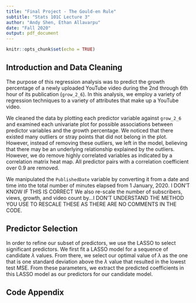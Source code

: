 ```yaml
---
title: "Final Project - The Gould-en Rule"
subtitle: "Stats 101C Lecture 3"
author: "Andy Shen, Ethan Allavarpu"
date: "Fall 2020"
output: pdf_document
---
```


```r
knitr::opts_chunk$set(echo = TRUE)
```

## Introduction and Data Cleaning

The purpose of this regression analysis was to predict the growth percentage of a newly uploaded YouTube video during the 2nd through 6th hour of its publication (`grow_2_6`). In this analysis, we employ a variety of regression techniques to a variety of attributes that make up a YouTube video. 

We cleaned the data by plotting each predictor variable against `grow_2_6` and examined each univariate plot for possible associations between predictor variables and the growth percentage. We noticed that there existed many outliers or stray points that did not belong in the plot. However, instead of removing these outliers, we left in the model, believing that there may be an underlying relationship explained by the outliers. However, we do remove highly correlated variables as indicated by a correlation matrix heat map. All predictor pairs with a correlation coefficient over 0.9 are removed.

We manipulated the `PublishedDate` variable by converting it from a date and time into the total number of minutes elapsed from 1 January, 2020. I DON'T KNOW IF THIS IS CORRECT We also re-scale the number of subscribers, views, growth, and video count by...I DON'T UNDERSTAND THE METHOD YOU USE TO RESCALE THESE AS THERE ARE NO COMMENTS IN THE CODE.

## Predictor Selection

In order to refine our subset of predictors, we use the LASSO to select significant predictors. We first fit a LASSO model for a sequence of candidate $\lambda$ values. From there, we select our optimal value of $\lambda$ as the one that is one standard deviation above the $\lambda$ value that resulted in the lowest test MSE. From these parameters, we extract the predicted coefficients in this LASSO model as our predictors for our candidate model.


## Code Appendix
